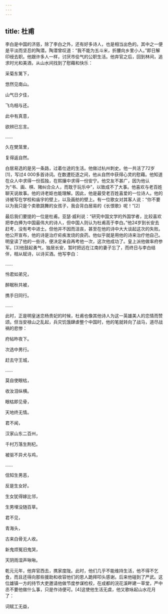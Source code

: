 ```yaml
---
---
---
```

title: 杜甫
---




李白是中国的济慈，除了李白之外，还有好多诗人，也是相当出色的。其中之一便是平淡而坚忍的陶潜。陶潜曾叹道：“我不能为五斗米，折腰向乡里小人。”即日解印绶去职。他跟许多人一样，讨厌市侩气的公职生活。他弃官之后，回到林间，追求时光和美酒，从山水间找到了慰藉和快乐：

采菊东篱下，

悠然见南山。

山气日夕佳，

飞鸟相与还。

此中有真意，

欲辨已忘言。

……

久在樊笼里，

复得返自然。



白居易选的是另一条路，过着仕途的生活。他做过杭州刺史。他一共活了72岁[1]，写过4 000多首诗词。在数遭贬逐之间，他从自然中获得心灵的慰藉。他知道在众人中求得一份孤独，在熙攘中求得一份安宁。他交友不甚广，因为他认为“书、画、棋、赌纠合众人，而耽于玩乐中”，以致成不了大事。他喜欢与老百姓聊天说故事。他的诗老妪也能理解。因此，他是最受老百姓喜爱的一位诗人。他的诗被写在学校和庙宇的壁上，以及画舫的壁上。有一位歌女对其客人说：“你不要以为我只是个卖歌跳舞的女孩子，我会背白居易的《长恨歌》呢！”[2]

最后我们要提的一位是杜甫。亚瑟·威利说：“研究中国文学的外国学者，比较喜欢把李白捧为中国最伟大的诗人，但中国人则认为杜甫高于李白。”他24岁到长安去赶考，没有考中进士。但他并不因而沮丧，甚至在他的诗中大大谈起这次的失败。他公开宣布，他的诗是治疗疟疾发烧的良药。他似乎就是用他的诗来治疗他自己。明皇读了他的一些诗，便决定亲自再考他一次，这次他成功了。皇上派他做率府参军。[3]他鼓起勇气，独居长安，暂时把远在江南的妻子忘了，而终日与李白结伴，相从赋诗，以诗买酒。他写李白：

……

怜君如弟兄，

醉眠秋共被，

携手日同行。

……



此时，正是明皇迷恋杨贵妃的时候，杜甫也像其他诗人为这一英雄美人的恋情而赞颂。但当安禄山之乱起，兵灾饥饿肆虐整个中国时，他的笔就转向了战马，道尽战祸的悲惨：

府帖昨夜下。

次选中男行。

赶去守王城，

……

莫自使眼枯，

收汝泪纵横。

眼枯即见骨，

天地终无情。

君不闻，

汉家山东二百州，

千村万落生荆杞。

被驱不异犬与鸡，

……

信知生男恶，

反是生女好。

生女犹得嫁比邻，

生男埋没随百草。

君不见，

青海头，

古来白骨无人收。

新鬼烦冤旧鬼哭，

天阴雨湿声啾啾。



乾元元年，他弃官西去，携家度陇。此时，他们几乎不能维持生活，他不得不乞食，而且还得向那些援助和收容他们的恩人跪拜叩头感谢。后来他碰到了严武。这位雄镇一方的持节大吏邀请他做节度参谋检校，在成都的浣花溪畔建一草堂，严中丞不要他做什么事，只是作诗便可。[4]这使他生活无虞，他又歌咏起山水花月了：

词赋工无益，